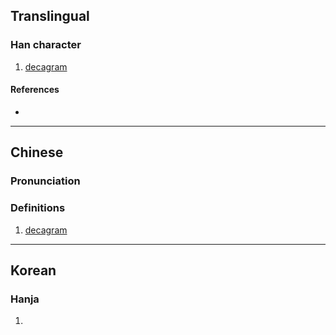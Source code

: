 {{character info}}
==Translingual==

===Han character===
{{Han char|rn=10|rad=儿|as=07|sn=9|four=44210|canj=JUJ|ids=⿺克十}}

# [[decagram]]

====References====
* {{Han ref|kx=0125.171|dkj=01380|dj=0265.200|hdz=10273.081|uh=5159|ud=20825|bh=A259|bd=41561}}

----

==Chinese==
{{zh-forms}}

===Pronunciation===
{{zh-pron
|m=shíkè
|c=sap6 hak1
|mc=
|oc=
|ma=
|cat=n
}}

===Definitions===
{{zh-hanzi}}

# {{lb|zh|obsolete|abbreviation}} [[decagram]]

----

==Korean==

===Hanja===
{{ko-hanja|hangeul=십|rv=sip|mr=sip|y=sip}}

# {{rfdef|ko|sort=儿07}}